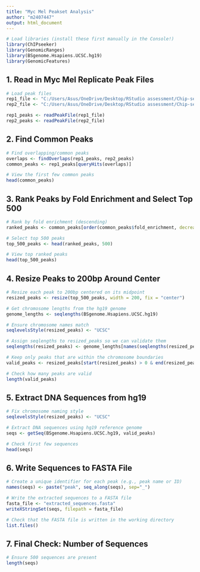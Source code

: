 ```yaml
---
title: "Myc Mel Peakset Analysis"
author: "m2407447"
output: html_document
---
```


```r
# Load libraries (install these first manually in the Console!)
library(ChIPseeker)
library(GenomicRanges)
library(BSgenome.Hsapiens.UCSC.hg19)
library(GenomicFeatures)
```

## 1. Read in Myc Mel Replicate Peak Files

```r
# Load peak files
rep1_file <- "C:/Users/Asus/OneDrive/Desktop/RStudio assessment/Chip-seq/mycmelrep1_peaks.xls"
rep2_file <- "C:/Users/Asus/OneDrive/Desktop/RStudio assessment/Chip-seq/mycmelrep2_peaks.xls"

rep1_peaks <- readPeakFile(rep1_file)
rep2_peaks <- readPeakFile(rep2_file)
```

## 2. Find Common Peaks

```r
# Find overlapping/common peaks
overlaps <- findOverlaps(rep1_peaks, rep2_peaks)
common_peaks <- rep1_peaks[queryHits(overlaps)]

# View the first few common peaks
head(common_peaks)
```

## 3. Rank Peaks by Fold Enrichment and Select Top 500

```r
# Rank by fold enrichment (descending)
ranked_peaks <- common_peaks[order(common_peaks$fold_enrichment, decreasing = TRUE)]

# Select top 500 peaks
top_500_peaks <- head(ranked_peaks, 500)

# View top ranked peaks
head(top_500_peaks)
```

## 4. Resize Peaks to 200bp Around Center

```r
# Resize each peak to 200bp centered on its midpoint
resized_peaks <- resize(top_500_peaks, width = 200, fix = "center")

# Get chromosome lengths from the hg19 genome
genome_lengths <- seqlengths(BSgenome.Hsapiens.UCSC.hg19)

# Ensure chromosome names match
seqlevelsStyle(resized_peaks) <- "UCSC"

# Assign seqlengths to resized_peaks so we can validate them
seqlengths(resized_peaks) <- genome_lengths[names(seqlengths(resized_peaks))]

# Keep only peaks that are within the chromosome boundaries
valid_peaks <- resized_peaks[start(resized_peaks) > 0 & end(resized_peaks) <= seqlengths(resized_peaks)[as.character(seqnames(resized_peaks))]]

# Check how many peaks are valid
length(valid_peaks)

```

## 5. Extract DNA Sequences from hg19

```r
# Fix chromosome naming style
seqlevelsStyle(resized_peaks) <- "UCSC"

# Extract DNA sequences using hg19 reference genome
seqs <- getSeq(BSgenome.Hsapiens.UCSC.hg19, valid_peaks)

# Check first few sequences
head(seqs)
```

## 6. Write Sequences to FASTA File

```r
# Create a unique identifier for each peak (e.g., peak name or ID)
names(seqs) <- paste("peak", seq_along(seqs), sep="_")

# Write the extracted sequences to a FASTA file
fasta_file <- "extracted_sequences.fasta"
writeXStringSet(seqs, filepath = fasta_file)

# Check that the FASTA file is written in the working directory
list.files()

```

## 7. Final Check: Number of Sequences

```r
# Ensure 500 sequences are present
length(seqs)
```